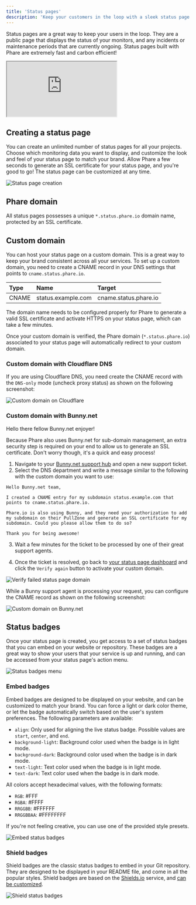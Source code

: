 ```yaml
---
title: 'Status pages'
description: 'Keep your customers in the loop with a sleek status page. Build trust with transparent communication on incidents and maintenance periods.'
---
```


Status pages are a great way to keep your users in the loop. They are a public page that displays the status of your monitors, and any incidents or maintenance periods that are currently ongoing. Status pages built with Phare are extremely fast and carbon efficient!

<Frame type="glass">
    <div style={{position: 'relative', width: '100%', 'padding-top': '56.25%'}}>
        <iframe
            src="https://iframe.mediadelivery.net/embed/238508/dc0fe30e-efbe-4192-a05c-5a0e6c1d5802?autoplay=false&loop=true&muted=true&preload=true&responsive=true"
            loading="lazy"
            allow="accelerometer;gyroscope;autoplay;encrypted-media;picture-in-picture;fullscreen"
            style={{border: 0, position: 'absolute', top: 0, height: '100%', width: '100%'}}
        ></iframe>
    </div>
</Frame>

## Creating a status page

You can create an unlimited number of status pages for all your projects. Choose which monitoring data you want to display, and customize the look and feel of your status page to match your brand. Allow Phare a few seconds to generate an SSL certificate for your status page, and you're good to go! The status page can be customized at any time.

<Frame type="glass">
  <img class="border rounded-lg" src="/images/uptime/status-pages/status-pages-creation.webp" alt="Status page creation" />
</Frame>

## Phare domain

All status pages possesses a unique `*.status.phare.io` domain name, protected by an SSL certificate.

## Custom domain

You can host your status page on a custom domain. This is a great way to keep your brand consistent across all your services. To set up a custom domain, you need to create a CNAME record in your DNS settings that points to `cname.status.phare.io`.

| Type  | Name               | Target                |
|:------|:-------------------|:----------------------|
| CNAME | status.example.com | cname.status.phare.io |

The domain name needs to be configured properly for Phare to generate a valid SSL certificate and activate HTTPS on your status page, which can take a few minutes.

Once your custom domain is verified, the Phare domain (`*.status.phare.io`) associated to your status page will automatically redirect to your custom domain.

### Custom domain with Cloudflare DNS

If you are using Cloudflare DNS, you need create the CNAME record with the `DNS-only` mode (uncheck proxy status) as shown on the following screenshot:

<Frame type="glass">
    <img class="border rounded-lg" src="/images/uptime/status-pages/custom-domain-cloudflare.webp" alt="Custom domain on Cloudflare" />
</Frame>

### Custom domain with Bunny.net

Hello there fellow Bunny.net enjoyer!

Because Phare also uses Bunny.net for sub-domain management, an extra security step is required on your end to allow us to generate an SSL certificate. Don't worry though, it's a quick and easy process!

1. Navigate to your [Bunny.net support hub](https://dash.bunny.net/support/tickets) and open a new support ticket.
2. Select the DNS department and write a message similar to the following with the custom domain you want to use:

```text
Hello Bunny.net team,

I created a CNAME entry for my subdomain status.example.com that points to cname.status.phare.io.

Phare.io is also using Bunny, and they need your authorization to add my subdomain on their PullZone and generate an SSL certificate for my subdomain. Could you please allow them to do so?

Thank you for being awesome!
```

3. Wait a few minutes for the ticket to be processed by one of their great support agents.

4. Once the ticket is resolved, go back to [your status page dashboard](https://app.phare.io/uptime/status-pages) and click the `Verify again` button to activate your custom domain.

<Frame type="glass">
    <img class="border rounded-lg" src="/images/uptime/status-pages/verify-failed-status-page-domain.webp" alt="Verify failed status page domain" />
</Frame>

While a Bunny support agent is processing your request, you can configure the CNAME record as shown on the following screenshot:

<Frame type="glass">
    <img class="border rounded-lg" src="/images/uptime/status-pages/custom-domain-bunny.webp" alt="Custom domain on Bunny.net" />
</Frame>

## Status badges

Once your status page is created, you get access to a set of status badges that you can embed on your website or repository. These badges are a great way to show your users that your service is up and running, and can be accessed from your status page's action menu.

<Frame type="glass">
    <img class="border rounded-lg" src="/images/uptime/status-pages/status-badges-menu.webp" alt="Status badges menu" />
</Frame>

### Embed badges

Embed badges are designed to be displayed on your website, and can be customized to match your brand. You can force a light or dark color theme, or let the badge automatically switch based on the user's system preferences. The following parameters are available:

- `align`: Only used for aligning the live status badge. Possible values are `start`, `center`, and `end`.
- `background-light`: Background color used when the badge is in light mode.
- `background-dark`: Background color used when the badge is in dark mode.
- `text-light`: Text color used when the badge is in light mode.
- `text-dark`: Text color used when the badge is in dark mode.

All colors accept hexadecimal values, with the following formats:

- `RGB`: #FFF
- `RGBA`: #FFFF
- `RRGGBB`: #FFFFFF
- `RRGGBBAA`: #FFFFFFFF

If you're not feeling creative, you can use one of the provided style presets.

<Frame type="glass">
    <img class="border rounded-lg" src="/images/uptime/status-pages/embed-status-badge.webp" alt="Embed status badges" />
</Frame>

### Shield badges

Shield badges are the classic status badges to embed in your Git repository. They are designed to be displayed in your README file, and come in all the popular styles. Shield badges are based on the [Shields.io](https://shields.io) service, and [can be customized](https://shields.io/badges/endpoint-badge).

<Frame type="glass">
    <img class="border rounded-lg" src="/images/uptime/status-pages/shield-status-badge.webp" alt="Shield status badges" />
</Frame>
